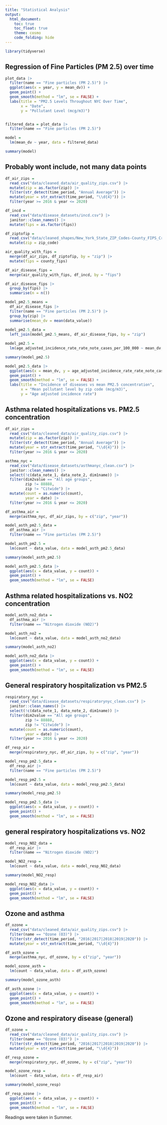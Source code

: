 ```yaml
---
title: "Statistical Analysis"
output: 
  html_document:
    toc: true
    toc_float: true
    theme: cosmo
    code_folding: hide
---
```

```r
library(tidyverse)
```


## Regression of Fine Particles (PM 2.5) over time

```r
plot_data |> 
  filter(name == "Fine particles (PM 2.5)") |> 
  ggplot(aes(x = year, y = mean_dv)) +
  geom_point() +
  geom_smooth(method = "lm", se = FALSE) + 
  labs(title = "PM2.5 Levels Throughout NYC Over Time",
       x = "Date",
       y = "Pollutant Level (mcg/m3)")


filtered_data = plot_data |> 
  filter(name == "Fine particles (PM 2.5)")

model =
  lm(mean_dv ~ year, data = filtered_data)

summary(model)
```

## Probably wont include, not many data points

```r
df_air_zips = 
  read_csv("data/cleaned_data/air_quality_zips.csv") |> 
  mutate(zip = as.factor(zip)) |>
  filter(str_detect(time_period, "Annual Average")) |> 
  mutate(year = str_extract(time_period, "\\d{4}")) |> 
  filter(year >= 2016 & year <= 2020)

df_incd = 
  read_csv("data/disease_datasets/incd.csv") |> 
  janitor::clean_names() |> 
  mutate(fips = as.factor(fips))

df_ziptofip =
  read_csv("data/cleaned_shapes/New_York_State_ZIP_Codes-County_FIPS_Cross-Reference.csv") |> janitor::clean_names() |> 
  mutate(zip = zip_code)

air_quality_with_fips =
  merge(df_air_zips, df_ziptofip, by = "zip") |> 
  mutate(fips = county_fips)

df_air_disease_fips =
  merge(air_quality_with_fips, df_incd, by = "fips")

df_air_disease_fips |> 
  group_by(fips) |> 
  summarise(n = n())

model_pm2.5_means =
  df_air_disease_fips |> 
  filter(name == "Fine particles (PM 2.5)") |>
  group_by(zip) |> 
  summarise(mean_dv = mean(data_value))
  
model_pm2.5_data =
  left_join(model_pm2.5_means, df_air_disease_fips, by = "zip")

model_pm2.5 =
  lm(age_adjusted_incidence_rate_rate_note_cases_per_100_000 ~ mean_dv, model_pm2.5_data)

summary(model_pm2.5) 

model_pm2.5_data |> 
  ggplot(aes(x = mean_dv, y = age_adjusted_incidence_rate_rate_note_cases_per_100_000)) +
  geom_point() +
  geom_smooth(method = "lm", se = FALSE) + 
  labs(title = "Incidence of diseases vs mean PM2.5 concentration",
       x = "Mean pollutant level by zip code (mcg/m3)",
       y = "Age adjusted incidence rate")
```

## Asthma related hospitalizations vs. PM2.5 concentration

```r
df_air_zips = 
  read_csv("data/cleaned_data/air_quality_zips.csv") |> 
  mutate(zip = as.factor(zip)) |>
  filter(str_detect(time_period, "Annual Average")) |> 
  mutate(year = str_extract(time_period, "\\d{4}")) |> 
  filter(year >= 2016 & year <= 2020)

asthma_nyc = 
  read_csv("data/disease_datasets/asthmanyc_clean.csv") |> 
  janitor::clean_names() |> 
  select(!c(data_note_1, data_note_2, dim1name)) |> 
  filter(dim2value == "All age groups",
         zip != 88888,
         zip != "Citwide") |> 
  mutate(count = as.numeric(count),
         year = date) |> 
  filter(year >= 2016 & year <= 2020)

df_asthma_air = 
  merge(asthma_nyc, df_air_zips, by = c("zip", "year"))

model_asth_pm2.5_data =
  df_asthma_air |> 
  filter(name == "Fine particles (PM 2.5)")

model_asth_pm2.5 =
  lm(count ~ data_value, data = model_asth_pm2.5_data)

summary(model_asth_pm2.5)

model_asth_pm2.5_data |> 
  ggplot(aes(x = data_value, y = count)) +
  geom_point() +
  geom_smooth(method = "lm", se = FALSE)
```

## Asthma related hospitalizations vs. NO2 concentration

```r
model_asth_no2_data =
  df_asthma_air |> 
  filter(name == "Nitrogen dioxide (NO2)")

model_asth_no2 =
  lm(count ~ data_value, data = model_asth_no2_data)

summary(model_asth_no2)

model_asth_no2_data |> 
  ggplot(aes(x = data_value, y = count)) +
  geom_point() +
  geom_smooth(method = "lm", se = FALSE)
```

## General respiratory hospitalization vs PM2.5

```r
respiratory_nyc = 
  read_csv("data/disease_datasets/respiratorynyc_clean.csv") |> 
  janitor::clean_names() |> 
  select(!c(data_note_1, data_note_2, dim1name)) |> 
  filter(dim2value == "All age groups",
         zip != 88888,
         zip != "Citwide") |> 
  mutate(count = as.numeric(count),
         year = date) |> 
  filter(year >= 2016 & year <= 2020)

df_resp_air = 
  merge(respiratory_nyc, df_air_zips, by = c("zip", "year"))

model_resp_pm2.5_data =
  df_resp_air |> 
  filter(name == "Fine particles (PM 2.5)")

model_resp_pm2.5 =
  lm(count ~ data_value, data = model_resp_pm2.5_data)

summary(model_resp_pm2.5)

model_resp_pm2.5_data |> 
  ggplot(aes(x = data_value, y = count)) +
  geom_point() +
  geom_smooth(method = "lm", se = FALSE)
```

## general respiratory hospitalizations vs. NO2

```r
model_resp_NO2_data =
  df_resp_air |> 
  filter(name == "Nitrogen dioxide (NO2)")

model_NO2_resp =
  lm(count ~ data_value, data = model_resp_NO2_data)

summary(model_NO2_resp)

model_resp_NO2_data |> 
  ggplot(aes(x = data_value, y = count)) +
  geom_point() +
  geom_smooth(method = "lm", se = FALSE)
```

## Ozone and asthma

```r
df_ozone =
  read_csv("data/cleaned_data/air_quality_zips.csv") |> 
  filter(name == "Ozone (O3)") |> 
  filter(str_detect(time_period, "2016|2017|2018|2019|2020")) |> 
  mutate(year = str_extract(time_period, "\\d{4}"))

df_asth_ozone = 
  merge(asthma_nyc, df_ozone, by = c("zip", "year"))

model_ozone_asth =
  lm(count ~ data_value, data = df_asth_ozone)

summary(model_ozone_asth)

df_asth_ozone |> 
  ggplot(aes(x = data_value, y = count)) +
  geom_point() +
  geom_smooth(method = "lm", se = FALSE)
```


## Ozone and respiratory disease (general)

```r
df_ozone =
  read_csv("data/cleaned_data/air_quality_zips.csv") |> 
  filter(name == "Ozone (O3)") |> 
  filter(str_detect(time_period, "2016|2017|2018|2019|2020")) |> 
  mutate(year = str_extract(time_period, "\\d{4}"))

df_resp_ozone = 
  merge(respiratory_nyc, df_ozone, by = c("zip", "year"))

model_ozone_resp =
  lm(count ~ data_value, data = df_resp_air)

summary(model_ozone_resp)

df_resp_ozone |> 
  ggplot(aes(x = data_value, y = count)) +
  geom_point() +
  geom_smooth(method = "lm", se = FALSE)
```

Readings were taken in Summer.










